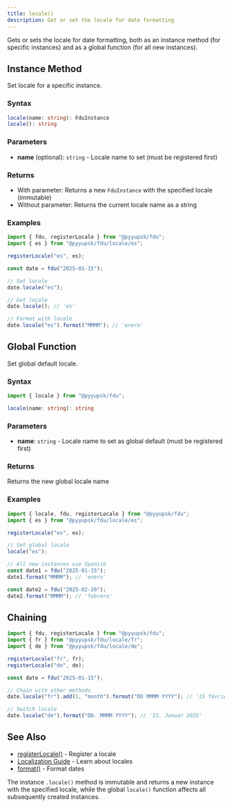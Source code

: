 ```yaml
---
title: locale()
description: Get or set the locale for date formatting
---
```


Gets or sets the locale for date formatting, both as an instance method (for specific instances) and as a global function (for all new instances).

## Instance Method

Set locale for a specific instance.

### Syntax

```typescript
locale(name: string): FduInstance
locale(): string
```

### Parameters

- **name** (optional): `string` - Locale name to set (must be registered first)

### Returns

- With parameter: Returns a new `FduInstance` with the specified locale (immutable)
- Without parameter: Returns the current locale name as a string

### Examples

```typescript
import { fdu, registerLocale } from "@pyyupsk/fdu";
import { es } from "@pyyupsk/fdu/locale/es";

registerLocale("es", es);

const date = fdu("2025-01-15");

// Set locale
date.locale("es");

// Get locale
date.locale(); // 'es'

// Format with locale
date.locale("es").format("MMMM"); // 'enero'
```

## Global Function

Set global default locale.

### Syntax

```typescript
import { locale } from "@pyyupsk/fdu";

locale(name: string): string
```

### Parameters

- **name**: `string` - Locale name to set as global default (must be registered first)

### Returns

Returns the new global locale name

### Examples

```typescript
import { locale, fdu, registerLocale } from "@pyyupsk/fdu";
import { es } from "@pyyupsk/fdu/locale/es";

registerLocale("es", es);

// Set global locale
locale("es");

// All new instances use Spanish
const date1 = fdu("2025-01-15");
date1.format("MMMM"); // 'enero'

const date2 = fdu("2025-02-20");
date2.format("MMMM"); // 'febrero'
```

## Chaining

```typescript
import { fdu, registerLocale } from "@pyyupsk/fdu";
import { fr } from "@pyyupsk/fdu/locale/fr";
import { de } from "@pyyupsk/fdu/locale/de";

registerLocale("fr", fr);
registerLocale("de", de);

const date = fdu("2025-01-15");

// Chain with other methods
date.locale("fr").add(1, "month").format("DD MMMM YYYY"); // '15 février 2025'

// Switch locale
date.locale("de").format("DD. MMMM YYYY"); // '15. Januar 2025'
```

## See Also

- [registerLocale()](/docs/api-locale/register-locale) - Register a locale
- [Localization Guide](/docs/localization) - Learn about locales
- [format()](/docs/api-formatting/format) - Format dates

The instance `.locale()` method is immutable and returns a new instance with the specified locale, while the global `locale()` function affects all subsequently created instances.
